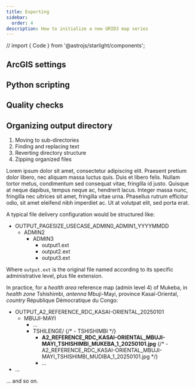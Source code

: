 ```yaml
---
title: Exporting
sidebar:
  order: 4
description: How to initialize a new GRID3 map series
---
```

// import { Code } from '@astrojs/starlight/components';


## ArcGIS settings

## Python scripting

## Quality checks

## Organizing output directory

1. Moving to sub-directories
2. Finding and replacing text
3. Reverting directory structure
4. Zipping organized files

Lorem ipsum dolor sit amet, consectetur adipiscing elit. Praesent pretium dolor libero, nec aliquam massa luctus quis. Duis et libero felis. Nullam tortor metus, condimentum sed consequat vitae, fringilla id justo. Quisque at neque dapibus, tempus neque ac, hendrerit lacus. Integer massa nunc, fringilla nec ultrices sit amet, fringilla vitae urna. Phasellus rutrum efficitur odio, sit amet eleifend nibh imperdiet ac. Ut at volutpat elit, sed porta erat.

A typical file delivery configuration would be structured like:

<FileTree>

- OUTPUT_PAGESIZE_USECASE_ADMIN0_ADMIN1_YYYYMMDD
  - ADMIN2
    - ADMIN3
        - output1.ext
        - output2.ext
        - output3.ext

</FileTree>

Where ``` output.ext ``` is the original file named according to its specific administrative level, plus file extension.

In practice, for a *health area* reference map (admin level 4) of Mukeba, in *health zone* Tshishimbi, *antenna* Mbuji-Mayi, province Kasaï-Oriental, *country* République Démocratique du Congo:

<FileTree>

- OUTPUT_A2_REFERENCE_RDC_KASAI-ORIENTAL_20250101
  - MBUJI-MAYI
    - ...
    - TSHILENGE/
    {/* - TSHISHIMBI */}
        - **A2_REFERENCE_RDC_KASAI-ORIENTAL_MBUJI-MAYI_TSHISHIMBI_MUKEBA_1_20250101.jpg**
        {/* - A2_REFERENCE_RDC_KASAI-ORIENTAL_MBUJI-MAYI_TSHISHIMBI_MUDIBA_1_20250101.jpg */}
        - ...
- ...
</FileTree>

... and so on.